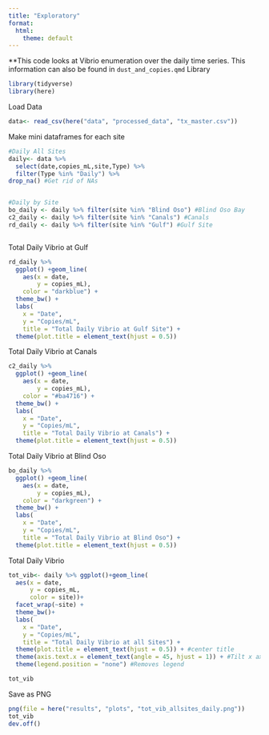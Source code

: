 ```yaml
---
title: "Exploratory"
format:
  html:
    theme: default
---
```

**This code looks at Vibrio enumeration over the daily time series. This information can also be found in `dust_and_copies.qmd`
Library
```r
library(tidyverse)
library(here)
```

Load Data
```r
data<- read_csv(here("data", "processed_data", "tx_master.csv")) 
```

Make mini dataframes for each site
```r
#Daily All Sites
daily<- data %>%
  select(date,copies_mL,site,Type) %>%
  filter(Type %in% "Daily") %>%
drop_na() #Get rid of NAs


#Daily by Site
bo_daily <- daily %>% filter(site %in% "Blind Oso") #Blind Oso Bay
c2_daily <- daily %>% filter(site %in% "Canals") #Canals
rd_daily <- daily %>% filter(site %in% "Gulf") #Gulf Site



```

Total Daily Vibrio at Gulf
```r
rd_daily %>%
  ggplot() +geom_line(
    aes(x = date,
        y = copies_mL),
    color = "darkblue") +
  theme_bw() +
  labs(
    x = "Date",
    y = "Copies/mL",
    title = "Total Daily Vibrio at Gulf Site") +
  theme(plot.title = element_text(hjust = 0.5))
```

Total Daily Vibrio at Canals
```r
c2_daily %>%
  ggplot() +geom_line(
    aes(x = date,
        y = copies_mL),
    color = "#ba4716") +
  theme_bw() +
  labs(
    x = "Date",
    y = "Copies/mL",
    title = "Total Daily Vibrio at Canals") +
  theme(plot.title = element_text(hjust = 0.5))
```
Total Daily Vibrio at Blind Oso
```r
bo_daily %>%
  ggplot() +geom_line(
    aes(x = date,
        y = copies_mL),
    color = "darkgreen") +
  theme_bw() +
  labs(
    x = "Date",
    y = "Copies/mL",
    title = "Total Daily Vibrio at Blind Oso") +
  theme(plot.title = element_text(hjust = 0.5))
```

Total Daily Vibrio
```r
tot_vib<- daily %>% ggplot()+geom_line(
  aes(x = date,
      y = copies_mL,
      color = site))+
  facet_wrap(~site) +
  theme_bw()+
  labs(
    x = "Date",
    y = "Copies/mL",
    title = "Total Daily Vibrio at all Sites") +
  theme(plot.title = element_text(hjust = 0.5)) + #center title
  theme(axis.text.x = element_text(angle = 45, hjust = 1)) + #Tilt x axis labels 
  theme(legend.position = "none") #Removes legend 

tot_vib
```
Save as PNG
```r
png(file = here("results", "plots", "tot_vib_allsites_daily.png"))
tot_vib
dev.off()
```

